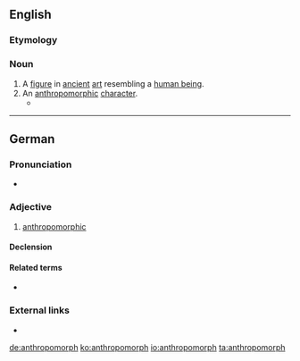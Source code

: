 ==English==

===Etymology===
{{confix|anthropo|morph|lang=en}}

===Noun===
{{en-noun}}

# A [[figure]] in [[ancient]] [[art]] resembling a [[human being]].
# An [[anthropomorphic]] [[character]].
#* {{quote-newsgroup
|date=1992-10-15
|author=Simon Raboczi
|title=The 'humanity' of furries
|newsgroup=alt.fan.furry
|id=
|url=https://groups.google.com/d/msg/alt.fan.furry/HY_kIi0azZo/_Coe7UkbDXQJ
|passage=The aspect which attracts me to the idea of '''anthropomorphs''' *is* their differences from humans, particularly in the ways it shapes their social behavior.
}}

----

==German==

===Pronunciation===
* {{IPA|/antʀopoˈmɔʁf/|lang=de}}

===Adjective===
{{de-adj|-}}

# [[anthropomorphic]]

====Declension====
{{de-decl-adj-notcomp|anthropomorph}}

====Related terms====
* {{l|de|Anthropomorphismus}}

===External links===
* {{R:Duden}}

[[de:anthropomorph]]
[[ko:anthropomorph]]
[[io:anthropomorph]]
[[ta:anthropomorph]]